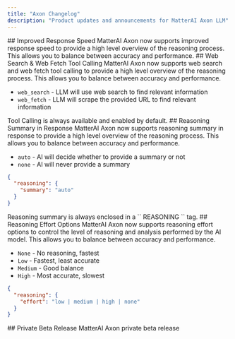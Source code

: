```yaml
---
title: "Axon Changelog"
description: "Product updates and announcements for MatterAI Axon LLM"
---
```


<Update label="August 25th, 2025">
## Improved Response Speed
MatterAI Axon now supports improved response speed to provide a high level overview of the reasoning process. This allows you to balance between accuracy and performance.
</Update>

<Update label="August 20th, 2025">
## Web Search & Web Fetch Tool Calling
MatterAI Axon now supports web search and web fetch tool calling to provide a high level overview of the reasoning process. This allows you to balance between accuracy and performance.

- `web_search` - LLM will use web search to find relevant information
- `web_fetch` - LLM will scrape the provided URL to find relevant information

<Note>
Tool Calling is always available and enabled by default.
</Note>
</Update>

<Update label="August 10th, 2025">
## Reasoning Summary in Response
MatterAI Axon now supports reasoning summary in response to provide a high level overview of the reasoning process. This allows you to balance between accuracy and performance.

- `auto` - AI will decide whether to provide a summary or not
- `none` - AI will never provide a summary

```json
{
  "reasoning": {
    "summary": "auto"
  }
}
```
<Note>
Reasoning summary is always enclosed in a `<reasoning_start>` REASONING `<reasoning_end>` tag.
</Note>
</Update>

<Update label="August 5, 2025">
## Reasoning Effort Options
MatterAI Axon now supports reasoning effort options to control the level of reasoning and analysis performed by the AI model. This allows you to balance between accuracy and performance.

- `None` - No reasoning, fastest
- `Low` - Fastest, least accurate
- `Medium` - Good balance
- `High` - Most accurate, slowest

```json
{
  "reasoning": {
    "effort": "low | medium | high | none"
  }
}
```
</Update>

<Update label="August 1, 2025">
## Private Beta Release
MatterAI Axon private beta release
</Update>
